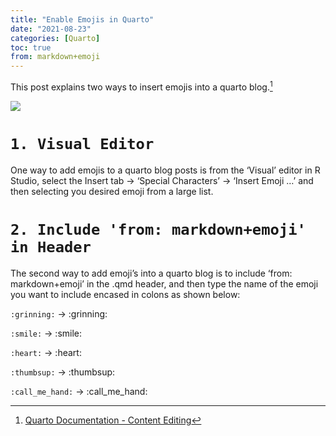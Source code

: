 ```yaml
---
title: "Enable Emojis in Quarto"
date: "2021-08-23"
categories: [Quarto]
toc: true
from: markdown+emoji
---
```


This post explains two ways to insert emojis into a quarto blog.[^1]

[^1]: [Quarto Documentation - Content Editing](https://quarto.org/docs/visual-editor/content.html#:~:text=within%20LaTeX%20output.-,Emojis,%3E%20Special%20Characters%20%2D%3E%20Emoji%E2%80%A6&text=For%20markdown%20formats%20that%20support,text%20version%20will%20be%20written.)

![](../../00_img/emoji.webp)

# `1. Visual Editor`

One way to add emojis to a quarto blog posts is from the 'Visual' editor in R Studio, select the Insert tab $\rightarrow$ 'Special Characters' $\rightarrow$ 'Insert Emoji ...' and then selecting you desired emoji from a large list.

# `2. Include 'from: markdown+emoji' in Header`

The second way to add emoji's into a quarto blog is to include 'from: markdown+emoji' in the .qmd header, and then type the name of the emoji you want to include encased in colons as shown below:

`:grinning:` $\rightarrow$ :grinning:

`:smile:` $\rightarrow$ :smile:

`:heart:` $\rightarrow$ :heart:

`:thumbsup:` $\rightarrow$ :thumbsup:

`:call_me_hand:` $\rightarrow$ :call_me_hand:
